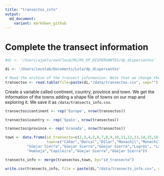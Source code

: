 ```yaml
---
title: "transectos_info"
output:
  md_document:
    variant: markdown_github
---
```


# Complete the transect information

```r
#di <- '/Users/ajpelu/ownCloud/MS/MS_DP_DISPERSANTES/dp_dispersantes'

di <- '/Users/iecolab/Documents/Lola/dp_dispersantes'

# Read the archive of the transect information. Note that we change the encoding. 
transectos <- read.table(file=paste(di,"/data/transectos.csv", sep=""), header=TRUE, sep=",", fileEncoding='UTF-8')
```

Create a variable called continent, country, province and town. We get the information of the towns adding a shape file of towns on our map and exploring it. We save it as `/data/transects_info.csv`. 

```r

transectos$continent <- rep('Europe', nrow(transectos))

transectos$country <- rep('Spain', nrow(transectos))

transectos$province <- rep('Granada', nrow(transectos))

town <- data.frame(id_transecto=c(2,3,4,5,6,7,8,9,10,11,12,13,14,15,16,17),
                   town=c("Cáñar","Dúrcal","Dílar","Monachil","Monachil","Güejar Sierra","Güejar Sierra",
          "Güejar Sierra","Güejar Sierra","Güejar Sierra","Lugros",	"Lanteira",
          "Huéneja","Capileira","Güejar Sierra","Güejar Sierra"))

transects_info <- merge(transectos,town, by="id_transecto")

write.csv(transects_info, file = paste(di,"/data/transects_info.csv", sep=""), row.names=FALSE, quote= FALSE, fileEncoding='UTF-8')

``` 
